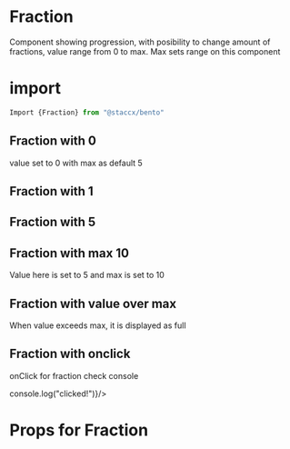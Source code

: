 
<Meta title="Components|DataViz/Fraction" component={Fraction} />

# Fraction
Component showing progression, with posibility to change amount of fractions, value range from 0 to max.
Max sets range on this component

# import

```javascript
Import {Fraction} from "@staccx/bento"
```

## Fraction with 0

value set to 0 with max as default 5

<Preview>
  <Story name="Fraction 0">
    <Fraction value="0" />
  </Story>
</Preview>

## Fraction with 1

<Preview>
  <Story name="Fraction 1">
    <Fraction value="1" />
  </Story>
</Preview>


## Fraction with 5

<Preview>
  <Story name="Fraction 5">
    <Fraction value="5" />
  </Story>
</Preview>

## Fraction with max 10
Value here is set to 5 and max is set to 10

<Preview>
  <Story name="Max 10">
    <Fraction value="5" max={10} />
  </Story>
</Preview>

## Fraction with value over max
When value exceeds max, it is displayed as full

<Preview>
  <Story name="Fraction 6">
    <Fraction value="6" />
  </Story>
</Preview>

## Fraction with onclick
onClick for fraction check console

<Preview>
  <Story name="OnClick">
    <Fraction value="5" onClick={() => console.log("clicked!")}/>
  </Story>
</Preview>



# Props for Fraction

<Props of={Fraction} />
